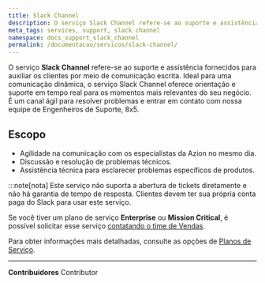 ```yaml
---
title: Slack Channel
description: O serviço Slack Channel refere-se ao suporte e assistência fornecidos para auxiliar os clientes por meio de comunicação escrita.
meta_tags: services, support, slack channel
namespace: docs_support_slack_channel
permalink: /documentacao/servicos/slack-channel/
---
```


O serviço **Slack Channel** refere-se ao suporte e assistência fornecidos para auxiliar os clientes por meio de comunicação escrita. Ideal para uma comunicação dinâmica, o serviço Slack Channel oferece orientação e suporte em tempo real para os momentos mais relevantes do seu negócio. É um canal ágil para resolver problemas e entrar em contato com nossa equipe de Engenheiros de Suporte, 8x5.

## Escopo

- Agilidade na comunicação com os especialistas da Azion no mesmo dia.
- Discussão e resolução de problemas técnicos.
- Assistência técnica para esclarecer problemas específicos de produtos.

:::note[nota]
Este serviço não suporta a abertura de tickets diretamente e não há garantia de tempo de resposta. Clientes devem ter sua própria conta paga do Slack para usar este serviço.

Se você tiver um plano de serviço **Enterprise** ou **Mission Critical**, é possível solicitar esse serviço [contatando o time de Vendas](https://www.azion.com/en/contact-sales/).

Para obter informações mais detalhadas, consulte as opções de [Planos de Serviço](https://www.azion.com/pt-br/precos/#planos).



---


**Contribuidores** <ContributorList>Contributor</ContributorList>
